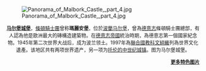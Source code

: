 [[File:Panorama_of_Malbork_Castle,_part_4.jpg|center]]
<div style="text-align:center; font-size: 90%;">'''[[马尔堡城堡|马尔堡城堡]]'''，[[條頓騎士團|條頓騎士團]]曾称'''瑪麗安堡'''，位於[[波蘭|波蘭]][[马尔堡_(波兰)|马尔堡]]，曾為[[德意志|德意志]]條頓騎士團總部，有人認為他是歐洲最大的磚構造建築物。在[[德意志帝國|德意志帝國]]統治時期，為德意志第一個國家紀念物。1945年第二次世界大战后，成为波兰领土。1997年為[[聯合國教科文組織|聯合國教科文組織]]列為世界文化遺產。该地区共有两项世界遗产，另一项为[[托伦|托伦的中世纪城镇]]。图为马尔堡城堡。<div style="text-align:right; ">'''[[Portal:中世纪/特色图片存档|更多特色图片]]'''</div></div>